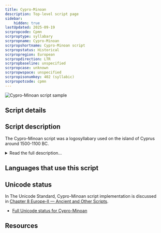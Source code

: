 ```yaml
---
title: Cypro-Minoan
description: Top-level script page
sidebar:
    hidden: true
lastUpdated: 2025-09-19
scrpropcode: Cpmn
scrproptype: syllabary
scrpropname: Cypro-Minoan
scrpropshortname: Cypro-Minoan script
scrpropstatus: Historical
scrpropregion: European
scrpropdirection: LTR
scrpropbaseline: unspecified
scrpropcase: unknown
scrpropwspace: unspecified
scrpropisonumkey: 402 (syllabic)
scrpropotcode: cpmn
---
```



![Cypro-Minoan script sample](../images/cpmn-sample.png "Cypro-Minoan clay tablet from Enkomi, Cyprus")

## Script details

<ScriptDetails />

## Script description

The Cypro-Minoan script was a logosyllabary used on the island of Cyprus around 1500-1100 BC.

<details>
<summary>Read the full description...</summary>It has not yet been deciphered. The name of the script reflects the possibilities that it derived from a Minoan script, such as Linear A on Minoan Crete, and is ancestral to the [Cypriot](/scrlang/scripts/cprt) script. More recently the theory that the script was brought to Cyprus by Minoan colonizers has been called into question, due to substantial differences between this script and Linear A.

Around 250 items have been discovered with Cypro-Minoan inscriptions, such as clay balls, tablets and vases. The script appears to have been mostly written from left to right, although some examples of right-to-left and boustrophedon inscriptions have been found. Most of the signs are thought to be phonographic, each sign representing a sound.
</details>

## Languages that use this script

<WsList script='Cpmn' wsMax='5' />

## Unicode status

In The Unicode Standard, Cypro-Minoan script implementation is discussed in [Chapter 8 Europe-II — Ancient and Other Scripts](https://www.unicode.org/versions/latest/core-spec/chapter-8/#G39686).

- [Full Unicode status for Cypro-Minoan](/scrlang/unicode/cpmn-unicode)



## Resources

<ScriptResources detailSummary='seemore' />

